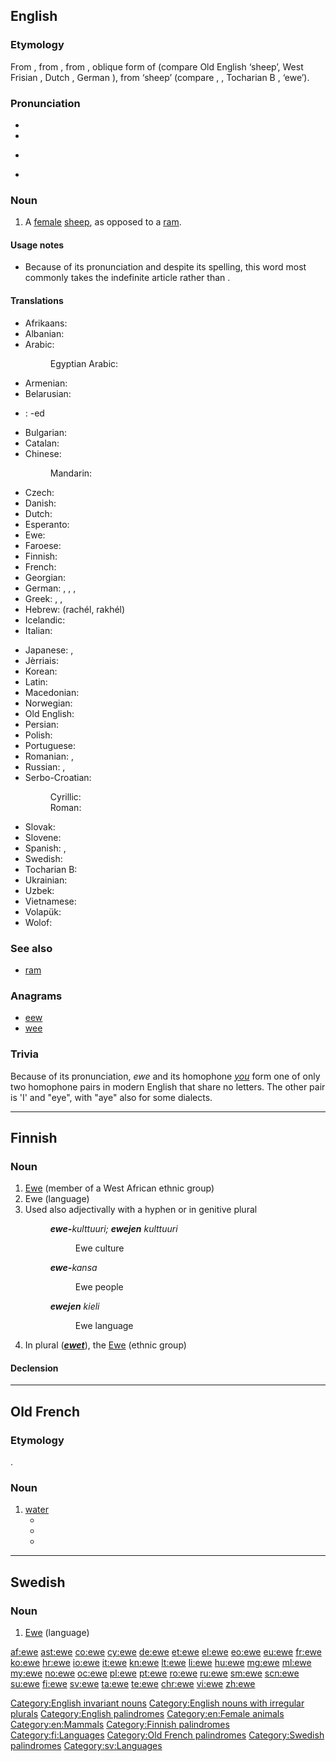{{also|Ewe|éwé}}
==English==
{{wikipedia|Sheep}}

===Etymology===
From {{etyl|enm|en}}, from {{etyl|ang|en}} {{term/t|ang|ēowu}}, from {{etyl|gem-pro|en}} {{term/t|gem-pro|*awjōs}}, oblique form of {{term/t|gem-pro|*awiz}} (compare Old English {{term|eow|lang=ang}} ‘sheep’, West Frisian {{term|ei|lang=fy}}, Dutch {{term|ooi|lang=nl}}, German {{term|Aue|lang=de}}), from {{etyl|ine-pro|en}} {{term/t|ine-pro|*h₂ówis}} ‘sheep’ (compare {{etyl|sga|-}} {{term|oí|lang=sga}}, {{etyl|la|-}} {{term|ovis|lang=la}}, Tocharian B {{term|aw|ā(<sub>u</sub>)w|lang=txb}}, {{etyl|lt|-}} {{term/t|lt|avìs}} ‘ewe’).

===Pronunciation===
* {{IPA|/juː/}}
* {{rhymes|uː}}
* {{homophones|lang=en|u|yew|you}} {{qualifier|in all dialects}}
* {{homophones|lang=en|hew|hue}} {{qualifier|in h-dropping dialects}}

===Noun===
{{en-noun|s|ewe}}

# A [[female]] [[sheep]], as opposed to a [[ram]].

====Usage notes====
* Because of its pronunciation and despite its spelling, this word most commonly takes the indefinite article {{term|a}} rather than {{term|an}}.

====Translations====
{{trans-top|female sheep}}
* Afrikaans: {{t+|af|skaapooi}}
* Albanian: {{t|sq|dele}}
* Arabic: {{t|ar|نعجة|f|tr=naʿja|sc=Arab}}
*: Egyptian Arabic: {{t|arz|نعجة|f|tr=naʿga|sc=Arab}}
* Armenian: {{t|hy|մաքի|sc=Armn}}
* Belarusian: {{t|be|авечка|f|tr=avjéčka}}
* {{ttbc|br}}: {{t+|br|dañvadez|f|p}} -ed
* Bulgarian: {{t+|bg|овца|f|tr=ovcá}}
* Catalan: {{t|ca|ovella|f}}
* Chinese:
*: Mandarin: {{t+|cmn|母羊|tr=mǔyáng|sc=Hani}}
* Czech: {{t+|cs|ovce|f}}
* Danish: {{t|da|moderfår}}
* Dutch: {{t+|nl|ooi|f}}
* Esperanto: {{t|eo|ŝafino}}
* Ewe: {{t|ee|alẽnɔ}}
* Faroese: {{t|fo|ær|f}}
* Finnish: {{t+|fi|uuhi}}
* French: {{t+|fr|brebis|f}}
* Georgian: {{t|ka|ცხვარი|sc=Geor}}
* German: {{t|de|Mutterschaf|n}}, {{t+|de|Aue|f}}, {{t|de|Zibbe|f}}, {{t+|de|Zicke|f}}
* Greek: {{t+|el|προβατίνα|f|tr=provatína}}, {{t+|el|αρνάδα|f|tr=arnáda}}, {{t+|el|αμνάδα|f|tr=amnáda}}
* Hebrew: {{t+|he|רחל|f}} (rachél, rakhél)
* Icelandic: {{t+|is|ær|f}}
* Italian: {{t+|it|pecora|f}}
{{trans-mid}}
* Japanese: {{t|ja|牝羊|tr=めひつじ, mehitsuji}}, {{t|ja|雌羊|tr=めひつじ, mehitsuji}}
* Jèrriais: {{t|roa-jer|brébis|f}}
* Korean: {{t|ko|암양|tr=amyang|sc=Kore}}
* Latin: {{qualifier|f}} {{t+|la|ovis}}
* Macedonian: {{t|mk|овца|f|tr=óvca|sc=Cyrl}}
* Norwegian: {{t|no|søye|c}}
* Old English: {{t|ang|ēowu}}
* Persian: {{t+|fa|میش|tr=miš|sc=fa-Arab}}
* Polish: {{t+|pl|owca|f}}
* Portuguese: {{t+|pt|ovelha|f}}
* Romanian: {{t+|ro|oaie|f}}, {{t|ro|oiţă|f}}
* Russian: {{t+|ru|овца|f|tr=ovcá|sc=Cyrl}}, {{t+|ru|ярка|f|tr=járka|sc=Cyrl}}
* Serbo-Croatian:
*: Cyrillic: {{t|sh|о́вца|f}}
*: Roman: {{t|sh|óvca|f}}
* Slovak: {{t|sk|ovca|f}}
* Slovene: {{t+|sl|ovca|f}}
* Spanish: {{t+|es|oveja|f}}, {{t|es|oveja madre|f}}
* Swedish: {{t+|sv|tacka|c}}
* Tocharian B: {{t|txb|awi}}
* Ukrainian: {{t+|uk|вівця|f|tr=vivcjá}}
* Uzbek: {{t|uz|sovliq}}
* Vietnamese: {{t|vi|cuu cai}}
* Volapük: {{t+|vo|jijip}}
* Wolof: {{t|wo|xar mu jigéen}}
{{trans-bottom}}

===See also===
* [[ram]]

===Anagrams===
* [[eew]]
* [[wee]]

===Trivia===
Because of its pronunciation, ''ewe'' and its homophone ''[[you]]'' form one of only two homophone pairs in modern English that share no letters. The other pair is 'I' and "eye", with "aye" also for some dialects.

[[Category:English invariant nouns]]
[[Category:English nouns with irregular plurals]]
[[Category:English palindromes]]
[[Category:en:Female animals]]
[[Category:en:Mammals]]

----

==Finnish==

===Noun===
{{fi-noun}}

# [[Ewe]] (member of a West African ethnic group)
# Ewe (language)
# Used also adjectivally with a hyphen or in genitive plural
#: '''''ewe-'''kulttuuri; '''ewejen''' kulttuuri''
#:: Ewe culture
#: '''''ewe-'''kansa''
#:: Ewe people
#: '''''ewejen''' kieli''
#:: Ewe language
# In plural ('''''[[ewet]]'''''), the [[Ewe]] (ethnic group)

====Declension====
{{fi-decl-valo|ew|||e|ä}}

[[Category:Finnish palindromes]]
[[Category:fi:Languages]]

----

==Old French==

===Etymology===
{{etyl|la|fro}} {{term|aqua|lang=la}}.

===Noun===
{{fro-noun|f}}

# [[water]]
#* {{quote-book||passage=E caunt ele estoyt de tut chargé<br>La '''ewe''' vint curant a grant plenté.|translation=And when it [the Ark] was fully loaded<br> the waters ran high and fast.|title=Holkham Bible}}
#* {{quote-book|circa 1170|title=[http://books.google.fr/books?id=ZNMTAAAAYAAJ&printsec=frontcover&dq=editions:FXZpAAAAIAAJ&hl=fr&ei=LYqXTY2OGYGmhAfQhJTWBQ&sa=X&oi=book_result&ct=result&resnum=1&ved=0CCsQ6AEwAA#v=onepage&q&f=false Le Roman de Rou]|author=[[w:Wace|Wace]]|passage=L'ewe est bele e parfond qui en la cité cort|translation=The water which runs through the city is beautiful and deep}}
#* {{quote-book|year=circa 1200|author=[[wikipedia:Marie de France|Marie de France]]|title=[[w:Lais of Marie de France|Guigemar]]|passage=En bacins d'or '''ewe''' aporterent|translation=They brought water in basins made of gold}}

[[Category:Old French palindromes]]

----

==Swedish==

===Noun===
{{sv-noun|c}}

# [[Ewe]] (language)

{{tbot entry|Swedish|Ewe|2008|April|sv}}

[[Category:Swedish palindromes]]
[[Category:sv:Languages]]

[[af:ewe]]
[[ast:ewe]]
[[co:ewe]]
[[cy:ewe]]
[[de:ewe]]
[[et:ewe]]
[[el:ewe]]
[[eo:ewe]]
[[eu:ewe]]
[[fr:ewe]]
[[ko:ewe]]
[[hr:ewe]]
[[io:ewe]]
[[it:ewe]]
[[kn:ewe]]
[[lt:ewe]]
[[li:ewe]]
[[hu:ewe]]
[[mg:ewe]]
[[ml:ewe]]
[[my:ewe]]
[[no:ewe]]
[[oc:ewe]]
[[pl:ewe]]
[[pt:ewe]]
[[ro:ewe]]
[[ru:ewe]]
[[sm:ewe]]
[[scn:ewe]]
[[su:ewe]]
[[fi:ewe]]
[[sv:ewe]]
[[ta:ewe]]
[[te:ewe]]
[[chr:ewe]]
[[vi:ewe]]
[[zh:ewe]]